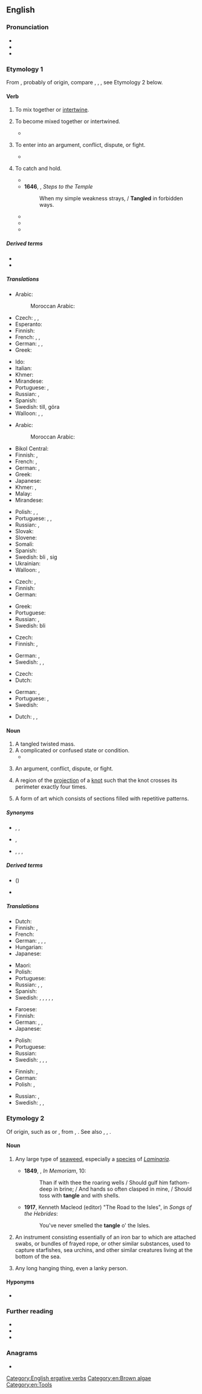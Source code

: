 ==English==
{{wikipedia}}

===Pronunciation===
* {{IPA|en|/ˈtæŋ.ɡəl/}}
* {{audio|en|en-us-tangle.ogg|Audio (US)}}
* {{rhymes|en|æŋɡəl}}

===Etymology 1===
From {{inh|en|enm|tanglen}}, probably of {{der|en|gmq|}} origin, compare {{cog|sv|taggla|t=to disorder}}, {{cog|non|þǫngull}}, {{m|non|þang|t=tangle; seaweed}}, see Etymology 2 below.

====Verb====
{{en-verb}}

# {{lb|en|transitive}} To mix together or [[intertwine]].
#: {{syn|en|entangle|knot|mat|snarl}}
# {{lb|en|intransitive}} To become mixed together or intertwined.
#: {{syn|en|dishevel|tousle}}
#: {{ant|en|untangle|unsnarl}}
#: {{ux|en|Her hair was '''tangled''' from a day in the wind.}}
#* {{quote-journal|en|year=1960|month=March|title=The January blizzard in the North-East of Scotland|journal=Trains Illustrated|page=137|text=By the afternoon it seemed as if the storm had passed and that frost was setting in; but in the evening the wind rose to gale force, bringing telegraph poles down like skittles and '''tangling''' power and telephone lines.}}
# {{lb|en|intransitive|figurative}} To enter into an argument, conflict, dispute, or fight.
#: {{syn|en|argue|conflict|dispute|fight}}
#: {{ux|en|Don't '''tangle''' with someone three times your size.}}
#: {{ux|en|He '''tangled''' with the law.}}
#* {{quote-journal|en|author=Daisuke Wakabayashi|title=Who Gets the L.L.C.? Inside a Silicon Valley Billionaire’s Divorce.|work=The New York Times|date=2021-08-20|url=https://www.nytimes.com/2021/08/20/technology/Scott-Hassan-Allison-Huynh-divorce.html|issn=0362-4331|passage=After a few attempts at counseling, they separated in January 2015. Since then, they have '''tangled''' in the courts.}}
# {{lb|en|transitive}} To catch and hold.
#: {{syn|en|ensnare|entrap}}
#* {{RQ:Milton Paradise Regained|2|passage='''tangled''' in amorous nets}}
#* '''1646''', {{w|Richard Crashaw}}, ''Steps to the Temple''
#*: When my simple weakness strays, / '''Tangled''' in forbidden ways.
#* {{quote-book|en|year=2001| title=Tangled Up in Red, White, and Blue: New Social Movements in America| author=Christine A. Kelly| ISBN=0742508137 |passage=This is a book about the potential for the reclamation, reform, and enlightened transformation of the most expansive elements of the liberal tradition— that social and economic justice remain '''tangled''' in liberalism's web of pretentious institutions and betrayed promises is the reason for this battle from within.}}
#* {{quote-book|en|year=2004| title=Tangled |author=Eve Ikuenobe-Otaigbe| page=80| ISBN=0595313531| passage=He spent the night at a friend's place unable to sleep and wondering how he got himself '''tangled''' in this mess.}}
#* {{quote-book|en|year=2014|title=The House of the Four Winds|author=Mercedes Lackey, James Mallory| ISBN=1466824204 |passage=Why else would she have '''tangled''' him in spells of illusion to get him to keep her company?}}

=====Derived terms=====
* {{l|en|betangle}}
* {{l|en|entangle}}

=====Translations=====
{{trans-top|to mix together or intertwine}}
* Arabic:
*: Moroccan Arabic: {{t|ary|خبّل|tr=ḵəbbəl}}
* Czech: {{t|cs|zamotat|pf}}, {{t|cs|splést|pf}}, {{t|cs|zaplést|pf}}
* Esperanto: {{t|eo|konfuzi}}
* Finnish: {{t+|fi|sotkea}}
* French: {{t+|fr|emmêler}}, {{t+|fr|enchevêtrer}} {{qualifier|thread, wire}}, {{t+|fr|compliquer}} {{qualifier|situation}}
* German: {{t+|de|verwirren}}, {{t+|de|verfitzen}} {{qualifier|coll.}}, {{t+|de|verfilzen}}
* Greek: {{t+|el|πλέκω}}
{{trans-mid}}
* Ido: {{t-needed|io}}
* Italian: {{t+|it|intrecciare}}
* Khmer: {{t|km|ធ្វើឲ្យប្រទាក់ចំពាក់គ្នា|tr=tvəə aoy prɑteak cɑmpeak knie|sc=Khmr}}
* Mirandese: {{t-needed|mwl}}
* Portuguese: {{t+|pt|emaranhar}}, {{t+|pt|misturar}}
* Russian: {{t+|ru|запутывать|impf}}, {{t+|ru|запутать|pf}}
* Spanish: {{t+|es|enmarañar}}
* Swedish: {{t+|sv|trassla}} till, göra {{t+|sv|trasslig}}
* Walloon: {{t+|wa|ecomeler}}, {{t+|wa|ecramyî}}, {{t+|wa|emacraler}}
{{trans-bottom}}

{{trans-top|to become mixed together or intertwined}}
* Arabic:
*: Moroccan Arabic: {{t|ary|تْخبّل|tr=tḵəbbəl}}
* Bikol Central: {{t|bcl|gubot}}
* Finnish: {{t+|fi|sotkeutua}}, {{t|fi|sotkuuntua}}
* French: {{t+|fr|emmêler|alt=s'emmêler}}, {{t+|fr|enchevêtrer|alt=s'enchevêtrer}} {{qualifier|pronominal}}
* German: {{t+|de|verfitzen}} {{qualifier|coll.}}, {{t+|de|zerzausen}}
* Greek: {{t+|el|εμπλέκω}}
* Japanese: {{t|ja|縺れる|tr=もつれる, motsureru|sc=Jpan}}
* Khmer: {{t+|km|ប្រទាក់|tr=prɑteak|sc=Khmr}}, {{t+|km|ចំពាក់|tr=cɑmpeak|sc=Khmr}}
* Malay: {{t|ms|kusut}}
* Mirandese: {{t|mwl|ambaraçar}}
{{trans-mid}}
* Polish: {{t|pl|plątać się|impf}}, {{t|pl|splątać się|pf}}, {{t|pl|poplątać się|pf}}
* Portuguese: {{t|pt|enrolar-se}}, {{t+|pt|embaraçar}}, {{t+|pt|emaranhar}}
* Russian: {{t+|ru|запу́тываться}}, {{t+|ru|запутаться|pf}}
* Slovak: {{t-needed|sk}}
* Slovene: {{t-needed|sl}}
* Somali: {{t-needed|so}}
* Spanish: {{t+|es|enmarañarse}}
* Swedish: bli {{t+|sv|tilltrasslad}}, {{t+|sv|trassla}} sig
* Ukrainian: {{t|uk|заплутуватися|impf|sc=Cyrl}}
* Walloon: {{t+|wa|s' ecramyî}}, {{t+|wa|s' ecomeler}}
{{trans-bottom}}

{{trans-top|to be forced into some kind of situation}}
* Czech: {{t|cs|být zatažen do}}, {{t|cs|zamotat se do}}
* Finnish: {{t+|fi|sotkeutua}}
* German: {{t|de|sich verstricken}}
{{trans-mid}}
* Greek: {{t+|el|μπλέκω}}
* Portuguese: {{t+|pt|envolver}}
* Russian: {{t+|ru|впутывать}}, {{t+|ru|впутать}}
* Swedish: bli {{t+|sv|insnärjd}}
{{trans-bottom}}

{{trans-top|to enter into an argument, conflict, dispute, or fight}}
* Czech: {{t|cs|zaplést se|pf}}
* Finnish: {{t+|fi|riidellä}}, {{t+|fi|tapella}}
{{trans-mid}}
* German: {{t+|de|sich [[anlegen]] mit jmdn.}}, {{t+|de|sich [[verwickeln]] lassen}}
* Swedish: {{t+|sv|gräla}}, {{t+|sv|bråka}}, {{t+|sv|tampas}}
{{trans-bottom}}

{{trans-top|to catch and hold}}
* Czech: {{t|cs|polapit|pf}}
* Dutch: {{t+|nl|verstrikken}}
{{trans-mid}}
* German: {{t+|de|verfangen}}, {{t+|de|verstricken}}
* Portuguese: {{t+|pt|capturar}}, {{t+|pt|pegar}}
* Swedish: {{t+|sv|snärja}}
{{trans-bottom}}

{{checktrans-top}}
* Dutch: {{t+check|nl|verwarren}}, {{t-check|nl|in de war brengen}}, {{t+check|nl|compliceren}}
{{trans-mid}}
{{trans-bottom}}

====Noun====
{{en-noun}}

# A tangled twisted mass.
# A complicated or confused state or condition.
#* {{quote-journal|en|date=2013-08-03|volume=408|issue=8847| magazine={{w|The Economist}}| title=[http://www.economist.com/news/finance-and-economics/21582498-america-has-changed-way-it-measures-gdp-boundary-problems Boundary problems]| passage=Economics is a messy discipline: too fluid to be a science, too rigorous to be an art. Perhaps it is fitting that economists’ most-used metric, gross domestic product (GDP), is a '''tangle''' too. GDP measures the total value of output in an economic territory. Its apparent simplicity explains why it is scrutinised down to tenths of a percentage point every month.}}
#: {{ux|en|I tried to sort through this '''tangle''' and got nowhere.}}
# An argument, conflict, dispute, or fight.
# {{lb|en|mathematics}} A region of the [[projection]] of a [[knot]] such that the knot crosses its perimeter exactly four times.
# A form of art which consists of sections filled with repetitive patterns.

=====Synonyms=====
* {{sense|tangled twisted mass}} {{l|en|knot}}, {{l|en|mess}}, {{l|en|snarl}}
* {{sense|complicated or confused state or condition}} {{l|en|maze}}, {{l|en|snarl}}
* {{sense|argument, conflict, dispute, or fight}} {{l|en|argument}}, {{l|en|conflict}}, {{l|en|dispute}}, {{l|en|fight}}

=====Derived terms=====
* {{vern|tanglefish}} ({{taxlink|Syngnathus acus|species|ver=190214}})
* {{l|en|tanglesome}}

=====Translations=====
{{trans-top|tangled twisted mass}}
* Dutch: {{t+|nl|wirwar|m}}
* Finnish: {{t+|fi|sotku}}, {{t+|fi|vyyhti}}
* French: {{t+|fr|imbroglio|m}}
* German: {{t+|de|Wirrwarr|m|n}}, {{t+|de|Durcheinander|n}}, {{t+|de|Gewirr|n}}, {{t|de|wirres Knäuel|n}}
* Hungarian: {{t+|hu|gubanc}}
* Japanese: {{t|ja|縺れ|tr=もつれ, motsure|sc=Jpan}}
{{trans-mid}}
* Maori: {{t|mi|pōkīkī }}
* Polish: {{t+|pl|plątanina|f}}
* Portuguese: {{t|pt|emaranhado|m}}
* Russian: {{t+|ru|пу́таница|f}}, {{t+|ru|неразбери́ха|f}}, {{t+|ru|беспоря́док|m}}
* Spanish: {{t+|es|maraña|f}}
* Swedish: {{t+|sv|bråte|c}}, {{t+|sv|härva|c}}, {{t+|sv|röra|c}}, {{t+|sv|oreda|c}}, {{t+|sv|trassel|n}}, {{t+|sv|virrvarr|n}}
{{trans-bottom}}

{{trans-top|complicated or confused state or condition}}
* Faroese: {{t|fo|fløkja|f}}
* Finnish: {{t+|fi|sotku}}
* German: {{t+|de|Gewirr|n}}, {{t+|de|Durcheinander|n}}, {{t+|de|Chaos|n}}
* Japanese: {{t|ja|縺れ|tr=もつれ, motsure|sc=Jpan}}
{{trans-mid}}
* Polish: {{t+|pl|zamęt|m}}
* Portuguese: {{t|pt|emaranhado|m}}
* Russian: {{qualifier|спу́танный}} {{t+|ru|клубо́к|m}}
* Swedish: {{t+|sv|härva|c}}, {{t+|sv|röra|c}}, {{t+|sv|trassel|n}}, {{t+|sv|virrvarr|n}}
{{trans-bottom}}

{{trans-top|argument, conflict, dispute, or fight}}
* Finnish: {{t+|fi|riita}}, {{t+|fi|tappelu}}
* German: {{t+|de|Rangelei|f}}
* Polish: {{t+check|pl|konflikt|m}}, {{t+|pl|spór|m}}
{{trans-mid}}
* Russian: {{t+|ru|ссо́ра|f}}, {{t+check|ru|конфли́кт|m}}
* Swedish: {{t+|sv|bråk|n}}, {{t+|sv|gräl|n}}, {{t+check|sv|konflikt|c}}
{{trans-bottom}}

===Etymology 2===
Of {{der|en|gmq|-}} origin, such as {{der|en|da|tang}} or {{der|en|sv|tång}}, from {{der|en|non|þongull}}, {{m|non|þang}}.  See also {{cog|no|tongul}}, {{cog|fo|tongul}}, {{cog|is|þöngull}}.

{{rfi|en}}
====Noun====
{{en-noun|~}}

# {{senseid|en|seaweed}} Any large type of [[seaweed]], especially a [[species]] of ''[[Laminaria]]''.
#* '''1849''', {{w|Alfred, Lord Tennyson}}, ''In Memoriam'', 10:
#*: Than if with thee the roaring wells / Should gulf him fathom-deep in brine; / And hands so often clasped in mine, / Should toss with '''tangle''' and with shells.
#* '''1917''', Kenneth Macleod (editor) "The Road to the Isles", in ''Songs of the Hebrides'':
#*:You've never smelled the '''tangle''' o' the Isles.
# {{lb|en|in the plural}} An instrument consisting essentially of an iron bar to which are attached swabs, or bundles of frayed rope, or other similar substances, used to capture starfishes, sea urchins, and other similar creatures living at the bottom of the sea.
# {{lb|en|Scotland}} Any long hanging thing, even a lanky person.

====Hyponyms====
* {{l|en|kombu}}

===Further reading===
* {{R:Webster 1913}}
* {{R:Century 1911}}
* {{R:OneLook}}

===Anagrams===
* {{anagrams|en|a=aeglnt|gelant|langet|netlag}}

[[Category:English ergative verbs]]
[[Category:en:Brown algae]]
[[Category:en:Tools]]